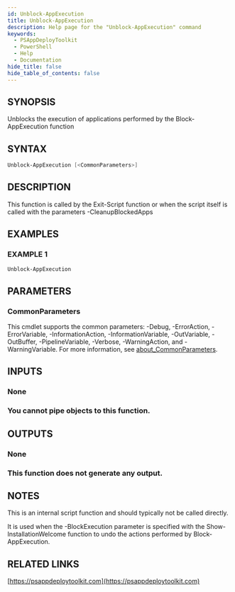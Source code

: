 ```yaml
---
id: Unblock-AppExecution
title: Unblock-AppExecution
description: Help page for the "Unblock-AppExecution" command
keywords:
  - PSAppDeployToolkit
  - PowerShell
  - Help
  - Documentation
hide_title: false
hide_table_of_contents: false
---
```


## SYNOPSIS

Unblocks the execution of applications performed by the Block-AppExecution function

## SYNTAX

```powershell
Unblock-AppExecution [<CommonParameters>]
```

## DESCRIPTION

This function is called by the Exit-Script function or when the script itself is called with the parameters -CleanupBlockedApps

## EXAMPLES

### EXAMPLE 1

```powershell
Unblock-AppExecution
```

## PARAMETERS

### CommonParameters

This cmdlet supports the common parameters: -Debug, -ErrorAction, -ErrorVariable, -InformationAction, -InformationVariable, -OutVariable, -OutBuffer, -PipelineVariable, -Verbose, -WarningAction, and -WarningVariable. For more information, see [about_CommonParameters](http://go.microsoft.com/fwlink/?LinkID=113216).

## INPUTS

### None

### You cannot pipe objects to this function.

## OUTPUTS

### None

### This function does not generate any output.

## NOTES

This is an internal script function and should typically not be called directly.

It is used when the -BlockExecution parameter is specified with the Show-InstallationWelcome function to undo the actions performed by Block-AppExecution.

## RELATED LINKS

[https://psappdeploytoolkit.com](https://psappdeploytoolkit.com)
